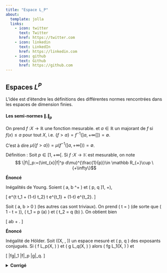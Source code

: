 ---
title: "Espace L_P"
about:
  template: jolla
  links:
    - icon: twitter
      text: Twitter
      href: https://twitter.com
    - icon: linkedin
      text: LinkedIn
      href: https://linkedin.com
    - icon: github
      text: Github
      href: https://github.com
---

## Espaces $L^P$

L'idée est d'étendre les définitions des différentes normes rencontrées dans les espaces de dimension finies.

#### Les semi-normes $\|.\|_p$

On prend $f$ :$X \to \mathbb R$ une fonction mesurable. et $a \in \mathbb R$ un majorant de $f$ si $f(x)\leq a$ pour tout $X$, i.e. $\{f>a\}=f^{-1}(]a, +\infty[])=\emptyset$.

C'est à dire $\mu(\{f>a\})=\mu(f^{-1}(]a, +\infty[))=\emptyset$.

Définition : Soit $p \in [1, +\infty[$. Si $f$ :$X \to \mathbb K$ est mesurable, on note $$ \|f\|_p:=(\int_{x}|f|^p d\mu)^{\frac{1}{p}}\in \mathbb R_{+}\cup \{+\infty\}$$

::: exercise-box
**Énoncé**

Inégalités de Young. Soient ( a, b \in \mathbb{R}\^+ ) et ( p, q \in \]1, +\infty[ \) deux exposants conjugués. Alors

\[ ab \leq \frac{a^p}{p} + \frac{b^q}{q}. \]

<details>
<summary><strong>Corrigé</strong></summary>
La fonction exponentielle \( t \mapsto e^t \) est convexe (de \( \mathbb{R} \) dans \( \mathbb{R} \)). On a donc, pour tout \( t_1, t_2 \in \mathbb{R} \) et tout \( t \in [0, 1] ),

\[ e\^{t t_1 + (1-t) t_2} \leq t e\^{t_1} + (1-t) e\^{t_2}. \]

Soit ( a, b \> 0 ) (les autres cas sont triviaux). On prend ( t = \frac{1}{p} ) (de sorte que ( 1 - t = \frac{1}{q} )), ( t_1 = p \ln(a) ) et ( t_2 = q \ln(b) ). On obtient bien

\[ ab \leq \frac{a^p}{p} + \frac{b^q}{q}. \]

</details>
:::

::: exercise-box
**Énoncé**

Inégalité de Hölder. Soit ((X, \mathcal{A}, \mu)) un espace mesuré et ( p, q \in [1, +\infty] ) des exposants conjugués. Si ( f \in L_p(X, \mathbb{K}) ) et ( g \in L_q(X, \mathbb{K}) ) alors ( fg \in L_1(X, \mathbb{K}) ) et

\[ \|fg\|\_1 \leq \|f\|\_p \|g\|\_q. \]

<details>

<summary><strong>Corrigé</strong></summary>

Le produit ( fg ) est mesurable car ( f ) et ( g ) le sont. - Si ( p = 1 ) et ( q = +\infty ), alors

\[ \int*X \|f(x) g(x)\| , d*\mu \leq \|g\|\infty \int\_X \|f\| , d\mu = \|f\|*1 \|g\|*\infty \]

et l'inégalité est vérifiée. - Si ( p \in \]1, +\infty\[ ), alors l'inégalité de Young donne

\[ \|f(x) g(x)\| \leq \frac{|f(x)|^p}{p} + \frac{|g(x)|^q}{q} \]

pour tout ( x \in X ). Les propriétés de l’intégrale permettent d’écrire :

\[ \int\_X \|fg\| , d\mu \leq \frac{1}{p} \int\_X \|f\|\^p , d\mu + \frac{1}{q} \int\_X \|g\|\^q , d\mu \< +\infty. \]

Donc, ( fg \in L_1(X) ).

Pour montrer l’inégalité, on distingue maintenant 3 cas :

-   Cas 1. ( \|f\|\_p = 0 ) ou ( \|g\|\_q = 0 ). On a alors ( f = 0 ) ou ( g = 0 ). On en déduit ( fg = 0 ), donc ( \|fg\|\_1 = 0 ) et l'inégalité est vérifiée.
-   Cas 2. ( \|f\|\_p = 1 ) et ( \|g\|\_q = 1 ). On a alors :

\[ \|fg\|\_1 = \int\_X \|fg\| , d\mu \leq \frac{1}{p} + \frac{1}{q} = 1 = \|f\|\_p \|g\|\_q. \]

L’inégalité est donc vraie.

-   Cas 3. ( \|f\|\_p \> 0 ) et ( \|g\|\_q \> 0 ). On pose alors ( f_1 = \frac{f}{\|f\|_p} ) et ( g_1 = \frac{g}{\|g\|_q} ), de sorte que ( \|f_1\|\_p = \|g_1\|\_q = 1 ).

Le Cas 2 donne alors

$$\frac{\|fg\|_1}{ \|f\|_p \|g\|_q} = \|f_1 g_1\|_1 \leq 1. $$

Ce qui démontre l’inégalité.

</details>
:::
